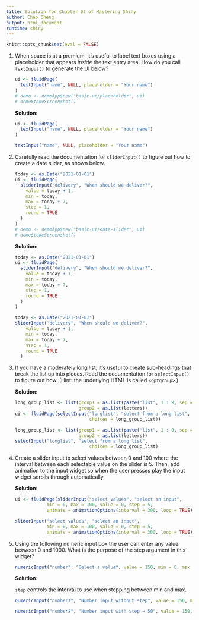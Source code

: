 ```yaml
---
title: Solution for Chapter 03 of Mastering Shiny
author: Chao Cheng
output: html_document
runtime: shiny
---
```


```r
knitr::opts_chunk$set(eval = FALSE)
```

1.  When space is at a premium, it's useful to label text boxes using a placeholder that appears *inside* the text entry area.
    How do you call `textInput()` to generate the UI below?

    ```r
    ui <- fluidPage(
      textInput("name", NULL, placeholder = "Your name")
    )
    # demo <- demoApp$new("basic-ui/placeholder", ui)
    # demo$takeScreenshot()
    ```
    
    __Solution:__ 
    ```r
    ui <- fluidPage(
      textInput("name", NULL, placeholder = "Your name")
    )
    ```
    
    ```r
    textInput("name", NULL, placeholder = "Your name")
    ```
    
2.  Carefully read the documentation for `sliderInput()` to figure out how to create a date slider, as shown below.

    ```r
    today <- as.Date("2021-01-01")
    ui <- fluidPage(
      sliderInput("delivery", "When should we deliver?", 
        value = today + 1, 
        min = today, 
        max = today + 7, 
        step = 1, 
        round = TRUE
      )
    )
    # demo <- demoApp$new("basic-ui/date-slider", ui)
    # demo$takeScreenshot()
    ```
    
    __Solution:__
    
    ```r
    today <- as.Date("2021-01-01")
    ui <- fluidPage(
      sliderInput("delivery", "When should we deliver?", 
        value = today + 1, 
        min = today, 
        max = today + 7, 
        step = 1, 
        round = TRUE
      )
    )
    ```
    
    ```r
    today <- as.Date("2021-01-01")
    sliderInput("delivery", "When should we deliver?", 
        value = today + 1, 
        min = today, 
        max = today + 7, 
        step = 1, 
        round = TRUE
      )
    ```
    
3.  If you have a moderately long list, it's useful to create sub-headings that break the list up into pieces.
    Read the documentation for `selectInput()` to figure out how.
    (Hint: the underlying HTML is called `<optgroup>`.)

    __Solution:__
    
    ```r
    long_group_list <- list(group1 = as.list(paste("list", 1 : 9, sep = "")), 
                            group2 = as.list(letters))
    ui <- fluidPage(selectInput("longlist", "select from a long list", 
                                choices = long_group_list))
    ```
    
    ```r
    long_group_list <- list(group1 = as.list(paste("list", 1 : 9, sep = "")), 
                            group2 = as.list(letters))
    selectInput("longlist", "select from a long list", 
                                choices = long_group_list)
    ```
    
4.  Create a slider input to select values between 0 and 100 where the interval between each selectable value on the slider is 5.
    Then, add animation to the input widget so when the user presses play the input widget scrolls through automatically.
    
    __Solution:__
    
    ```r
    ui <- fluidPage(sliderInput("select values", "select an input", 
                min = 0, max = 100, value = 0, step = 5, 
                animate = animationOptions(interval = 300, loop = TRUE)))
    ```
    
    ```r
    sliderInput("select values", "select an input", 
                min = 0, max = 100, value = 0, step = 5, 
                animate = animationOptions(interval = 300, loop = TRUE))
    ```
    
5.  Using the following numeric input box the user can enter any value between 0 and 1000.
    What is the purpose of the step argument in this widget?

    ```r
    numericInput("number", "Select a value", value = 150, min = 0, max = 1000, step = 50)
    ```
    
    __Solution:__
    
    `step` controls the interval to use when stepping between min and max.
    
    ```r
    numericInput("number1", "Number input without step", value = 150, min = 0, max = 1000, step = NA)
    
    numericInput("number2", "Number input with step = 50", value = 150, min = 0, max = 1000, step = 50)
    ```
